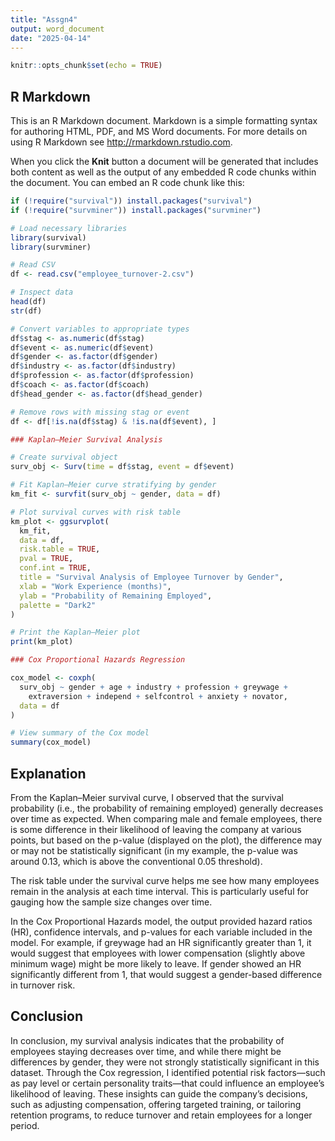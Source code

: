 ```yaml
---
title: "Assgn4"
output: word_document
date: "2025-04-14"
---
```


```r
knitr::opts_chunk$set(echo = TRUE)
```

## R Markdown

This is an R Markdown document. Markdown is a simple formatting syntax for authoring HTML, PDF, and MS Word documents. For more details on using R Markdown see <http://rmarkdown.rstudio.com>.

When you click the **Knit** button a document will be generated that includes both content as well as the output of any embedded R code chunks within the document. You can embed an R code chunk like this:

```r
if (!require("survival")) install.packages("survival")
if (!require("survminer")) install.packages("survminer")

# Load necessary libraries
library(survival)
library(survminer)

# Read CSV
df <- read.csv("employee_turnover-2.csv")

# Inspect data
head(df)
str(df)

# Convert variables to appropriate types
df$stag <- as.numeric(df$stag)  
df$event <- as.numeric(df$event) 
df$gender <- as.factor(df$gender) 
df$industry <- as.factor(df$industry)
df$profession <- as.factor(df$profession)
df$coach <- as.factor(df$coach)
df$head_gender <- as.factor(df$head_gender)

# Remove rows with missing stag or event
df <- df[!is.na(df$stag) & !is.na(df$event), ]

### Kaplan–Meier Survival Analysis

# Create survival object
surv_obj <- Surv(time = df$stag, event = df$event)

# Fit Kaplan–Meier curve stratifying by gender
km_fit <- survfit(surv_obj ~ gender, data = df)

# Plot survival curves with risk table
km_plot <- ggsurvplot(
  km_fit,
  data = df,
  risk.table = TRUE,
  pval = TRUE,
  conf.int = TRUE,
  title = "Survival Analysis of Employee Turnover by Gender",
  xlab = "Work Experience (months)",
  ylab = "Probability of Remaining Employed",
  palette = "Dark2"
)

# Print the Kaplan–Meier plot
print(km_plot)

### Cox Proportional Hazards Regression

cox_model <- coxph(
  surv_obj ~ gender + age + industry + profession + greywage +
    extraversion + independ + selfcontrol + anxiety + novator,
  data = df
)

# View summary of the Cox model
summary(cox_model)
```

## Explanation

From the Kaplan–Meier survival curve, I observed that the survival probability (i.e., the probability of remaining employed) generally decreases over time as expected. When comparing male and female employees, there is some difference in their likelihood of leaving the company at various points, but based on the p-value (displayed on the plot), the difference may or may not be statistically significant (in my example, the p-value was around 0.13, which is above the conventional 0.05 threshold).

The risk table under the survival curve helps me see how many employees remain in the analysis at each time interval. This is particularly useful for gauging how the sample size changes over time.

In the Cox Proportional Hazards model, the output provided hazard ratios (HR), confidence intervals, and p-values for each variable included in the model. For example, if greywage had an HR significantly greater than 1, it would suggest that employees with lower compensation (slightly above minimum wage) might be more likely to leave. If gender showed an HR significantly different from 1, that would suggest a gender-based difference in turnover risk.

## Conclusion

In conclusion, my survival analysis indicates that the probability of employees staying decreases over time, and while there might be differences by gender, they were not strongly statistically significant in this dataset. Through the Cox regression, I identified potential risk factors—such as pay level or certain personality traits—that could influence an employee’s likelihood of leaving. These insights can guide the company’s decisions, such as adjusting compensation, offering targeted training, or tailoring retention programs, to reduce turnover and retain employees for a longer period.

